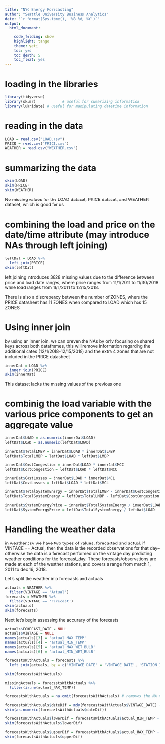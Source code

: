 ```yaml
---
title: "NYC Energy Forecasting"
author: "Seattle University Business Analytics"
date: "`r format(Sys.time(), '%B %d, %Y')`"
output: 
  html_document:

    code_folding: show
    highlight: tango
    theme: yeti
    toc: yes
    toc_depth: 5
    toc_float: yes
---
```

 
# loading in the libraries
```r
library(tidyverse)
library(skimr)            # useful for sumarizing information
library(lubridate) # useful for manipulating datetime information
```

# reading in the data

```r
LOAD = read.csv("LOAD.csv")
PRICE = read.csv("PRICE.csv")
WEATHER = read.csv("WEATHER.csv")
```

# summarizing the data

```r
skim(LOAD)
skim(PRICE)
skim(WEATHER)
```

No missing values for the LOAD dataset, PRICE dataset, and WEATHER dataset, which is good for us

# combining the load and price on the date/time attribute (may introduce NAs through left joining)

```r
leftDat = LOAD %>% 
  left_join(PRICE)
skim(leftDat)
```

left joining introduces 3828 missing values due to the difference between price and load date ranges, where price ranges from 11/1/2011 to 11/30/2018 while load ranges from 11/1/2011 to 12/15/2018. 

There is also a discrepency between the number of ZONES, where the PRICE datasheet has 11 ZONES when compared to LOAD which has 15 ZONES

# Using inner join

by using an inner join, we can preven the NAs by only focusing on shared keys across both dataframes, this will remove information regarding the additional dates (12/1/2018-12/15/2018) and the extra 4 zones that are not included in the PRICE datasheet

```r
innerDat = LOAD %>% 
  inner_join(PRICE)
skim(innerDat)
```

This dataset lacks the missing values of the previous one

# combinig the load variable with the various price components to get an aggregate value

```r
innerDat$LOAD = as.numeric(innerDat$LOAD)
leftDat$LOAD = as.numeric(leftDat$LOAD)

innerDat$TotalLMBP = innerDat$LOAD * innerDat$LMBP
leftDat$TotalLMBP = leftDat$LOAD * leftDat$LMBP

innerDat$CostCongestion = innerDat$LOAD * innerDat$MCC
leftDat$CostCongestion = leftDat$LOAD * leftDat$MCC

innerDat$CostLosses = innerDat$LOAD * innerDat$MCL
leftDat$CostLosses = leftDat$LOAD * leftDat$MCL

innerDat$TotalSystemEnergy = innerDat$TotalLMBP - innerDat$CostCongestion - innerDat$CostLosses
leftDat$TotalSystemEnergy = leftDat$TotalLMBP - leftDat$CostCongestion - leftDat$CostLosses

innerDat$SystemEnergyPrice = innerDat$TotalSystemEnergy / innerDat$LOAD
leftDat$SystemEnergyPrice = leftDat$TotalSystemEnergy / leftDat$LOAD
```

# Handling the weather data

in weather.csv we have two types of values, forecasted and actual. if VINTACE == Actual, then the data is the recorded observations for that day--otherwise the data is a forecast performed on the vintage day predicting weather conditions for the forecast_day. These forecasts/observations are made at each of the weather stations, and covers a range from march 1, 2011 to dec 16, 2018.

Let's split the weather into forecasts and actuals

```r
actuals = WEATHER %>% 
  filter(VINTAGE == 'Actual')
forecasts = WEATHER %>% 
  filter(VINTAGE == 'Forecast')
skim(actuals)
skim(forecasts)
```


Next let's begin assessing the accuracy of the forecasts

```r
actuals$FORECAST_DATE = NULL
actuals$VINTAGE = NULL
names(actuals)[3] = 'actual_MAX_TEMP'
names(actuals)[4] = 'actual_MIN_TEMP'
names(actuals)[5] = 'actual_MAX_WET_BULB'
names(actuals)[6] = 'actual_MIN_WET_BULB'

forecastsWithActuals = forecasts %>% 
  left_join(actuals, by = c('VINTAGE_DATE' = 'VINTAGE_DATE', 'STATION_ID' = 'STATION_ID'))

skim(forecastsWithActuals)

missingActuals = forecastsWithActuals %>% 
  filter(is.na(actual_MAX_TEMP))

forecastsWithActuals = na.omit(forecastsWithActuals) # removes the NA values

forecastsWithActuals$dateDif = mdy(forecastsWithActuals$VINTAGE_DATE) - mdy(forecastsWithActuals$FORECAST_DATE) # calculates days-out form forecast
skim(as.numeric(forecastsWithActuals$dateDif))

forecastsWithActuals$lowerDif = forecastsWithActuals$actual_MIN_TEMP - forecastsWithActuals$MIN_TEMP
skim(forecastsWithActuals$lowerDif)

forecastsWithActuals$upperDif = forecastsWithActuals$actual_MAX_TEMP - forecastsWithActuals$MAX_TEMP
skim(forecastsWithActuals$upperDif)
```

